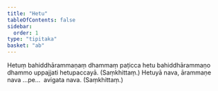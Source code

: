 ```yaml
---
title: "Hetu"
tableOfContents: false
sidebar:
  order: 1
type: "tipitaka"
basket: "ab"
---
```



<DynamicBreadcrumb />

<Division number="533">

<Paragraph number="1198">
Hetuṃ bahiddhārammaṇaṃ dhammaṃ paṭicca hetu bahiddhārammaṇo dhammo uppajjati hetupaccayā. (Saṃkhittaṃ.)
</Paragraph>

</Division>
<Division number="534">

<Paragraph number="1199">
Hetuyā nava, ārammaṇe nava …pe…  avigata nava. (Saṃkhittaṃ.)
</Paragraph>
</Division>